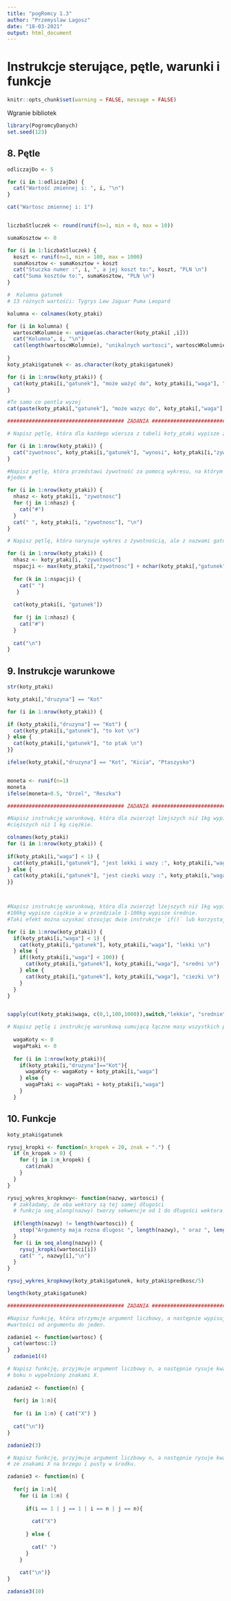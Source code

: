 ```yaml
---
title: "pogRomcy 1.3"
author: "Przemyslaw Lagosz"
date: "18-03-2021"
output: html_document
---
```


# Instrukcje sterujące, pętle, warunki i funkcje <br>

```r
knitr::opts_chunk$set(warning = FALSE, message = FALSE)
```
Wgranie bibliotek

```r
library(PogromcyDanych)
set.seed(123)
```

## 8. Pętle
```r
odliczajDo <- 5

for (i in 1:odliczajDo) {
  cat("Wartość zmiennej i: ", i, "\n")
}

cat("Wartosc zmiennej i: 1")


liczbaStluczek <- round(runif(n=1, min = 0, max = 10))

sumaKosztow <- 0

for (i in 1:liczbaStluczek) {
  koszt <- runif(n=1, min = 100, max = 1000)
  sumaKosztow <- sumaKosztow + koszt
  cat("Stuczka numer :", i, ", a jej koszt to:", koszt, "PLN \n")
  cat("Suma kosztów to:", sumaKosztow, "PLN \n")
}

#  Kolumna gatunek 
# 13 różnych wartośći: Tygrys Lew Jaguar Puma Leopard

kolumna <- colnames(koty_ptaki)

for (i in kolumna) {
  wartoscWKolumnie <- unique(as.character(koty_ptaki[ ,i]))
  cat("Kolumna", i, "\n")
  cat(length(wartoscWKolumnie), "unikalnych wartosci", wartoscWKolumnie, "\n")
  
}
koty_ptaki$gatunek <- as.character(koty_ptaki$gatunek)

for (i in 1:nrow(koty_ptaki)) {
  cat(koty_ptaki[i,"gatunek"], "może ważyć do", koty_ptaki[i,"waga"], "kg\n")
}

#To samo co pentla wyzej
cat(paste(koty_ptaki[,"gatunek"], "może wazyc do", koty_ptaki[,"waga"], "kg \n"))

###################################### ZADANIA ###########################################

# Napisz pętlę, która dla każdego wiersza z tabeli koty_ptaki wypisze żywotność określonego gatunku.

for (i in 1:nrow(koty_ptaki)) {
  cat("żywotnosc", koty_ptaki[i,"gatunek"], "wynosi", koty_ptaki[i,"zywotnosc"], "lat \n")
}

#Napisz pętlę, która przedstawi żywotność za pomocą wykresu, na którym każdy rok przedstawiony jest jako 
#jeden #

for (i in 1:nrow(koty_ptaki)) {
  nhasz <- koty_ptaki[i, "zywotnosc"]
  for (j in 1:nhasz) {
    cat("#")
  }
  cat(" ", koty_ptaki[i, "zywotnosc"], "\n")
}

# Napisz pętlę, która narysuje wykres z żywotnością, ale z nazwami gatunku po lewej stronie. Co więcej, przed każdą nazwą gatunku należy dodać tyle znaków spacja, aby nazwy były wyrównane do prawej strony. Długość napisu, mierzoną w liczbie znaków można odczytać funkcją nchar().

for (i in 1:nrow(koty_ptaki)) {
  nhasz <- koty_ptaki[i, "zywotnosc"]
  nspacji <- max(koty_ptaki[,"zywotnosc"] + nchar(koty_ptaki[,"gatunek"])) - (koty_ptaki[i,"zywotnosc"] + nchar(koty_ptaki[i,"gatunek"]))
   
  for (k in 1:nspacji) {
    cat(" ")
   }
  
  cat(koty_ptaki[i, "gatunek"])
  
  for (j in 1:nhasz) {
    cat("#")
  }
  
  cat("\n")
}
```

## 9. Instrukcje warunkowe
```r
str(koty_ptaki)

koty_ptaki[,"druzyna"] == "Kot"

for (i in 1:nrow(koty_ptaki)) {

if (koty_ptaki[i,"druzyna"] == "Kot") {
  cat(koty_ptaki[i,"gatunek"], "to kot \n")
} else {
  cat(koty_ptaki[i,"gatunek"], "to ptak \n")
}}

ifelse(koty_ptaki[,"druzyna"] == "Kot", "Kicia", "Ptaszysko")


moneta <- runif(n=1)
moneta
ifelse(moneta>0.5, "Orzel", "Reszka")

###################################### ZADANIA ###########################################

#Napisz instrukcję warunkową, która dla zwierząt lżejszych niż 1kg wypisze lekkie, a dla 
#cięższych niż 1 kg ciężkie.

colnames(koty_ptaki)
for (i in 1:nrow(koty_ptaki)) {
  
if(koty_ptaki[i,"waga"] < 1) {
  cat(koty_ptaki[i,"gatunek"], "jest lekki i wazy :", koty_ptaki[i,"waga"], "kg \n")
} else {
  cat(koty_ptaki[i,"gatunek"], "jest ciezki wazy :", koty_ptaki[i,"waga"], "kg \n")
}}



#Napisz instrukcję warunkową, która dla zwierząt lżejszych niż 1kg wypisze lekkie, cięższych niż 
#100kg wypisze ciężkie a w przedziale 1-100kg wypisze średnie. 
#Taki efekt można uzyskać stosując dwie instrukcje `if()` lub korzystając z funkcji `switch()` (jak działa funkcja switch()? To już należy wyczytać z dokumentacji).

for (i in 1:nrow(koty_ptaki)) {
  if(koty_ptaki[i,"waga"] < 1) {
    cat(koty_ptaki[i,"gatunek"], koty_ptaki[i,"waga"], "lekki \n")
  } else {
    if((koty_ptaki[i,"waga"] < 100)) {
      cat(koty_ptaki[i,"gatunek"], koty_ptaki[i,"waga"], "sredni \n")
    } else {
      cat(koty_ptaki[i,"gatunek"], koty_ptaki[i,"waga"], "ciezki \n")
    }
  }
}


sapply(cut(koty_ptaki$waga, c(0,1,100,1000)),switch,"lekkie", "srednie", "ciezkie")

# Napisz pętlę i instrukcję warunkową sumującą łączne masy wszystkich ptaków i kotów osobno..
  
  wagaKoty <- 0
  wagaPtaki <- 0
  
  for (i in 1:nrow(koty_ptaki)){
    if(koty_ptaki[i,"druzyna"]=="Kot"){
      wagaKoty <- wagaKoty + koty_ptaki[i,"waga"]
    } else {
      wagaPtaki <- wagaPtaki + koty_ptaki[i,"waga"]
    }
  }
```

## 10. Funkcje
```r
koty_ptaki$gatunek

rysuj_kropki <- function(n_kropek = 20, znak = ".") {
  if (n_kropek > 0) {
    for (j in 1:n_kropek) {
      cat(znak)
    }
  }
}

rysuj_wykres_kropkowy<- function(nazwy, wartosci) {
  # zakładamy, że oba wektory są tej samej długości
  # funkcja seq_along(nazwy) tworzy sekwencje od 1 do długości wektora nazwy
  
  if(length(nazwy) != length(wartosci)) {
    stop("Argumenty maja rozna dlugosc ", length(nazwy), " oraz ", length(wartosci))
  }
  for (i in seq_along(nazwy)) {
    rysuj_kropki(wartosci[i])
    cat(" ", nazwy[i],"\n")
  }
}

rysuj_wykres_kropkowy(koty_ptaki$gatunek, koty_ptaki$predkosc/5)

length(koty_ptaki$gatunek)

###################################### ZADANIA ###########################################

#Napisz funkcję, która otrzymuje argument liczbowy, a następnie wypisuje na ekran
#wartości od argumentu do jeden.

zadanie1 <- function(wartosc) {
  cat(wartosc:1)
}
  zadanie1(4)

# Napisz funkcję, przyjmuje argument liczbowy n, a następnie rysuje kwadrat o 
# boku n wypełniony znakami X.
  
zadanie2 <- function(n) {
  
  for(j in 1:n){
    
  for (i in 1:n) { cat("X") }
    
  cat("\n")}
}

zadanie2(3)

# Napisz funkcję, przyjmuje argument liczbowy n, a następnie rysuje kwadrat o boku n 
# ze znakami X na brzegu i pusty w środku.

zadanie3 <- function(n) {
  
  for(j in 1:n){
    for (i in 1:n) {
      
      if(i == 1 | j == 1 | i == n | j == n){
        
        cat("X")
        
      } else {
        
        cat(" ")
      }
    }
    
    cat("\n")}
}

zadanie3(10)
```


